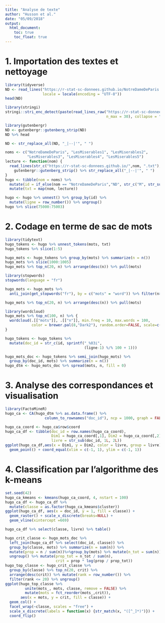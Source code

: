 ---
title: "Analyse de texte"
author: "Husson et al."
date: "05/09/2018"
output:
  html_document:
    toc: true
    toc_float: true 
---

# 1. Importation des textes et nettoyage

```{r,results="hide",message=FALSE,warning=FALSE}
library(tidyverse)
ND <- read_lines("https://r-stat-sc-donnees.github.io/NotreDameDeParis.txt",
                 locale = locale(encoding = "UTF-8"))
head(ND)
```


```{r,results="hide",message=FALSE,warning=FALSE}
library(stringi)
stringi::stri_enc_detect(paste(read_lines_raw("https://r-stat-sc-donnees.github.io/LesMiserables1.txt",
                                              n_max = 30), collapse = " "))
```


```{r,results="hide",message=FALSE,warning=FALSE}
library(gutenbergr)
ND <- gutenbergr::gutenberg_strip(ND)
ND %>% head
```


```{r,results="hide",message=FALSE,warning=FALSE}
ND <- str_replace_all(ND, "_|--|'", " ")
```

```{r,results="hide",message=FALSE,warning=FALSE}
noms <- c("NotreDameDeParis", "LesMiserables1", "LesMiserables2",
          "LesMiserables3", "LesMiserables4", "LesMiserables5")
lecture <- function(nom) {
  read_lines(str_c("https://r-stat-sc-donnees.github.io/",nom, ".txt"),locale = locale(encoding = "UTF-8")) %>%
    gutenbergr::gutenberg_strip() %>% str_replace_all("_|--|'", " ")
}
hugo <- tibble(nom = noms) %>% 
  mutate(id = if_else(nom == "NotreDameDeParis","ND", str_c("M", str_sub(nom, start = -1L)))) %>%
  mutate(txt = map(nom, lecture))
```

```{r,results="hide",message=FALSE,warning=FALSE}
hugo <- hugo %>% unnest() %>% group_by(id) %>%
  mutate(ligne = row_number()) %>% ungroup()
hugo %>% slice(75000:75003)
```
# 2. Codage en terme de sac de mots

```{r,results="hide",message=FALSE,warning=FALSE}
library(tidytext)
hugo_tokens <- hugo %>% unnest_tokens(mots, txt)
hugo_tokens %>% slice(1:5)
```

```{r,results="hide",message=FALSE,warning=FALSE}
hugo_mots <- hugo_tokens %>% group_by(mots) %>% summarize(n = n())
hugo_mots %>% slice(1000:1005)
hugo_mots %>% top_n(20, n) %>% arrange(desc(n)) %>% pull(mots)
```

```{r,results="hide",message=FALSE,warning=FALSE}
library(stopwords)
stopwords(language = "fr")
```

```{r,results="hide",message=FALSE,warning=FALSE}
hugo_mots <- hugo_mots %>%
  anti_join(get_stopwords("fr"), by = c("mots" = "word")) %>% filter(n>=10)
```

```{r,results="hide",message=FALSE,warning=FALSE}
hugo_mots %>% top_n(20, n) %>% arrange(desc(n)) %>% pull(mots)
```

```{r,results="hide",message=FALSE,warning=FALSE}
library(wordcloud)
hugo_mots %>% top_n(100, n) %>% {
  wordcloud(.[["mots"]], .[["n"]], min.freq = 10, max.words = 100,
            color = brewer.pal(8,"Dark2"), random.order=FALSE, scale=c(3,.5))
}
```

```{r,results="hide",message=FALSE,warning=FALSE}
hugo_tokens <- hugo_tokens %>%
  mutate(doc_id = str_c(id, sprintf("_%03i",
                                    (ligne-1) %/% 100 + 1)))
```

```{r,results="hide",message=FALSE,warning=FALSE}
hugo_mots_doc <- hugo_tokens %>% semi_join(hugo_mots) %>%
  group_by(doc_id, mots) %>% summarize(n = n())
hugo_dtm <- hugo_mots_doc %>% spread(mots, n, fill = 0)
```
# 3. Analyse des correspondances et visualisation

```{r,fig.width=4,fig.height=4,message=FALSE,warning=FALSE}
library(FactoMineR)
hugo_ca <- CA(hugo_dtm %>% as.data.frame() %>%
                  column_to_rownames("doc_id"), ncp = 1000, graph = FALSE)
```

```{r,results="hide",message=FALSE,warning=FALSE}
hugo_ca_coord <- hugo_ca$row$coord
hugo_ca_df <- tibble(doc_id = row.names(hugo_ca_coord),
                     Dim1 = hugo_ca_coord[,1], Dim2 = hugo_ca_coord[,2],
                     livre = str_sub(doc_id, 1L, 2L))
ggplot(hugo_ca_df,aes(x = Dim1, y = Dim2, color = livre, group = livre)) +geom_path() +
  geom_point() + coord_equal(xlim = c(-1, 1), ylim = c(-1, 1))
```

# 4. Classification par l’algorithme des k-means
```{r,results="hide",message=FALSE,warning=FALSE}
set.seed(42)
hugo_ca_kmeans <- kmeans(hugo_ca_coord, 4, nstart = 100)
hugo_ca_df <- hugo_ca_df %>%
  mutate(classe = as.factor(hugo_ca_kmeans$cluster))
ggplot(hugo_ca_df, aes(x = doc_id, y = 1, fill = classe)) +
  geom_raster() + scale_x_discrete(breaks=NULL) +
  geom_vline(xintercept =669)
```



```{r,message=FALSE,warning=FALSE}
hugo_ca_df %>% select(classe, livre) %>% table()
```

```{r,results="hide",message=FALSE,warning=FALSE}
hugo_crit_classe <- hugo_mots_doc %>%
  left_join(hugo_ca_df %>% select(doc_id, classe)) %>%
  group_by(classe, mots) %>% summarize(n = sum(n)) %>%
  mutate(prop = n / sum(n))%>%group_by(mots) %>% mutate(n_tot = sum(n)) %>%
  ungroup() %>% mutate(prop_tot = n_tot / sum(n),
                       crit = prop * log(prop / prop_tot))
hugo_top_classe <- hugo_crit_classe %>%
  group_by(classe) %>% top_n(20, crit) %>%
  arrange(desc(crit)) %>% mutate(rank = row_number()) %>%
  filter(rank <= 20) %>% ungroup()
ggplot(hugo_top_classe %>%
         unite(mots_, mots, classe, remove = FALSE) %>%
         mutate(mots = fct_reorder(mots_,crit)),
       aes(x = mots, y = crit, fill = classe)) +
  geom_col() +
  facet_wrap(~classe, scales = "free") +
  scale_x_discrete(labels = function(x) {str_match(x, "([^_]*)")}) +
  coord_flip()
```

